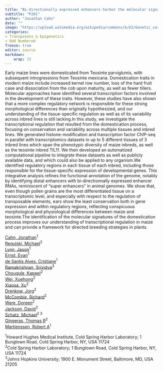 ```yaml
---
title: "Bi-directionally expressed enhancers harbor the molecular signatures of maize domestication"
subtitle: "P281"
author: "Jonathan Cahn"
date: ""
image: "https://upload.wikimedia.org/wikipedia/commons/b/b3/Genetic_corn.jpg"
categories: 
- Transposons & Epigenetics
- Odd Numbered
freeze: true
editor: source
markdown: 
    wrap: 72
---
```


Early maize lines were domesticated from Teosinte parviglumis, with subsequent introgressions from Teosinte mexicana. Domestication traits in modern maize include increased kernel row number, loss of the hard fruit case and dissociation from the cob upon maturity, as well as fewer tillers. Molecular approaches have identified several transcription factors involved in the development of these traits. However, these studies have also shown that a more complex regulatory network is responsible for these strong morphological differences than originally hypothesized, and our understanding of the tissue-specific regulation as well as of its variability across inbred lines is still lacking.In this study, we investigate the transcriptional regulation that resulted from the domestication process, focusing on conservation and variability across multiple tissues and inbred lines. We generated histone-modification and transcription factor ChIP-seq in parallel with transcriptomics datasets in up to 5 different tissues of 3 inbred lines which span the phenotypic diversity of maize inbreds, as well as the teosinte inbred TIL11. We then developed an automatized computational pipeline to integrate these datasets as well as publicly available data, and which could also be applied to any organism.We identified regulatory regions in each tissue of each inbred, including those responsible for the tissue-specific expression of developmental genes. This integrative analysis refines the functional annotation of the genome, notably by identifying distal enhancers with bi-directionnally expressed enhancer RNAs, reminiscent of “super enhancers” in animal genomes. We show that, even though pollen grains are the most differentiated tissue on a transcriptomic level, and especially with respect to the regulation of transposable elements, ears show the least conservation both in gene expression and within regulatory regions, reflecting conspicuous morphological and physiological differences between maize and teosinte.The identification of the molecular signatures of the domestication process improves our understanding of transcriptional regulation in maize and can provide a framework for directed breeding strategies in plants.

<a href='mailto:jcahn@cshl.edu'>Cahn, Jonathan</a><sup>1</sup><br><a href='mailto:regulski@cshl.edu'>Regulski, Michael</a><sup>2</sup><br><a href='mailto:jlynn@cshl.edu'>Lynn, Jason</a><sup>1</sup><br><a href='mailto:eernst@cshl.edu'>Ernst, Evan</a><sup>1</sup><br><a href='mailto:cdesanti@cshl.edu'>de Santis Alves, Cristiane</a><sup>1</sup><br><a href='mailto:srividya.ramki@gmail.com'>Ramakrishnan, Srividya</a><sup>3</sup><br><a href='mailto:kchougul@cshl.edu'>Chougule, Kapeel</a><sup>2</sup><br><a href='mailto:weix@cshl.edu'>Wei, Xuehong</a><sup>2</sup><br><a href='mailto:xxu@cshl.edu'>Xiaosa, Xu</a><sup>2</sup><br><a href='mailto:drenkow@cshl.edu'>Drenkow, Jorg</a><sup>2</sup><br><a href='mailto:mccombie@cshl.edu'>McCombie, Richard</a><sup>2</sup><br><a href='mailto:ware@cshl.edu'>Ware, Doreen</a><sup>2</sup><br><a href='mailto:jacksond@cshl.edu'>Jackson, David</a><sup>2</sup><br><a href='mailto:mschatz@cs.jhu.edu'>Schatz, Michael</a><sup>2 3</sup><br><a href='mailto:gingeras@cshl.edu'>Gingeras, Thomas R</a><sup>2</sup><br><a href='mailto:martiens@cshl.edu'>Martienssen, Robert A</a><sup>1</sup><br>

<sup>1</sup>Howard Hughes Medical Institute, Cold Spring Harbor Laboratory; 1 Bungtown Road, Cold Spring Harbor, NY, USA 11724<br><sup>2</sup>Cold Spring Harbor Laboratory; 1 Bungtown Road, Cold Spring Harbor, NY, USA 11724<br><sup>3</sup>Johns Hopkins University; 1900 E. Monument Street, Baltimore, MD, USA 21205<br>